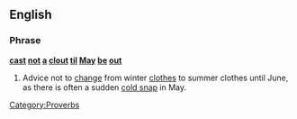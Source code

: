 ==English==

===Phrase===
'''[[cast]] [[not]] [[a]] [[clout]] [[til]] [[May]] [[be]] [[out]]'''

# {{context|idiom|proverbs}} Advice not to [[change]] from winter [[clothes]] to summer clothes until June, as there is often a sudden [[cold snap]] in May.

[[Category:Proverbs]]